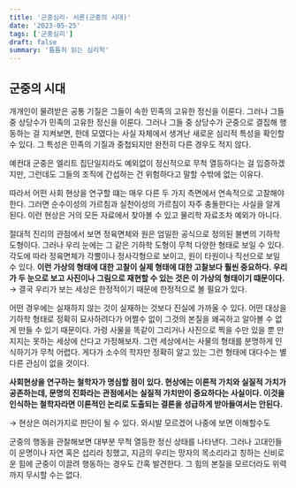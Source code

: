 ```yaml
---
title: '군중심리- 서론(군중의 시대)'
date: '2023-05-25'
tags: ['군중심리']
draft: false
summary: '틈틈히 읽는 심리학'
---
```


## 군중의 시대

개개인이 물려받은 공통 기질은 그들이 속한 민족의 고유한 정신을 이룬다. 그러나 그들 중 상당수가 민족의 고유한 정신을 이룬다. 그러나 그들 중 상당수가 군중으로 결집해 행동하는 걸 지켜보면, 한데 모였다는 사실 자체에서 생겨난 새로운 심리적 특성을 확인할 수 있다. 그 특성은 민족의 기질과 중첩되지만 완전히 다른 경우도 적지 않다.

예컨대 군중은 엘리트 집단일지라도 예외없이 정신적으로 무척 열등하다는 걸 입증하겠지만, 그런데도 그들의 조직에 간섭하는 건 위험하다고 말할 수밖에 없는 이유다.

따라서 어떤 사회 현상을 연구할 떄는 매우 다른 두 가지 측면에서 연속적으로 고찰해야 한다. 그러면 순수이성의 가르침과 실천이성의 가르침이 자주 충돌한다는 사실을 알게 된다. 이런 현상은 거의 모든 자료에서 찾아볼 수 있고 물리학 자료조차 예외가 아니다.

절대적 진리의 관점에서 보면 정육면체와 원은 엄밀한 공식으로 정의된 불변의 기하학 도형이다. 그러나 우리 눈에는 그 같은 기하학 도형이 무척 다양한 형태로 보일 수 있다. 각도에 따라 정육면체가 각뿔이나 정사각형으로 보이고, 원이 타원이나 직선으로 보일 수 있다. **이런 가상의 형태에 대한 고찰이 실제 형태에 대한 고찰보다 훨씬 중요하다. 우리가 두 눈으로 보고 사진이나 그림으로 재현할 수 있는 것은 이 가상의 형태이기 떄문이다.**
→ 결국 우리가 보는 세상은 한정적이기 때문에 한정적으로 볼 필요가 있다.

어떤 경우에는 실재하지 않는 것이 실재하는 것보다 진실에 가까울 수 있다. 어떤 대상을 기하학 형태로 정확히 묘사하려다가 어쩔수 없이 그것의 본질을 왜곡하고 알아볼 수 없게 만들 수 있기 때문이다. 가령 사물을 똑같이 그리거나 사진으로 찍을 수만 있을 뿐 만지지는 못하는 세상에 산다고 가정해보자. 그런 세상에서는 사물의 형태를 분명하게 인식하기가 무척 어렵다. 게다가 소수의 학자만 정확히 알고 있는 그런 형태에 대다수는 별다른 관심이 없을 것이다.

**사회현상을 연구하는 철학자가 명심할 점이 있다. 현상에는 이론적 가치와 실질적 가치가 공존하는데, 문명의 진화라는 관점에서는 실질적 가치만이 중요하다는 사실이다. 이것을 인식하는 철학자라면 이론적인 논리로 도출되는 결론을 성급하게 받아들여서는 안된다.**

→ 현상은 여러가지로 판단이 될 수 있다. 와시발 모르겠어 나중에 보면 이해할수도

군중의 행동을 관찰해보면 대부분 무척 열등한 정신 상태를 나타낸다. 그러나 고대인들이 운명이나 자연 혹은 섭리라 칭했고, 지금의 우리는 망자의 목소리라고 칭하는 신비로운 힘에 군중이 이끌려 행동하는 경우도 간혹 발견한다. 그 힘의 본질을 모르더라도 위력까지 무시할 수는 없다.

